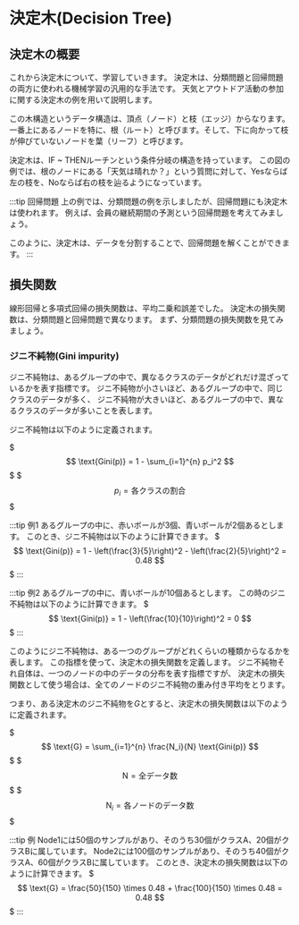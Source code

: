 
# 決定木(Decision Tree)

## 決定木の概要

これから決定木について、学習していきます。
決定木は、分類問題と回帰問題の両方に使われる機械学習の汎用的な手法です。
天気とアウトドア活動の参加に関する決定木の例を用いて説明します。

<Tree01 />

この木構造というデータ構造は、頂点（ノード）と枝（エッジ）からなります。
一番上にあるノードを特に、根（ルート）と呼びます。そして、下に向かって枝が伸びていないノードを葉（リーフ）と呼びます。

決定木は、IF ~ THENルーチンという条件分岐の構造を持っています。
この図の例では、根のノードにある「天気は晴れか？」という質問に対して、Yesならば左の枝を、Noならば右の枝を辿るようになっています。

:::tip 回帰問題
上の例では、分類問題の例を示しましたが、回帰問題にも決定木は使われます。
例えば、会員の継続期間の予測という回帰問題を考えてみましょう。

<Tree02/>

このように、決定木は、データを分割することで、回帰問題を解くことができます。
:::

## 損失関数

線形回帰と多項式回帰の損失関数は、平均二乗和誤差でした。
決定木の損失関数は、分類問題と回帰問題で異なります。
まず、分類問題の損失関数を見てみましょう。

### ジニ不純物(Gini impurity)
ジニ不純物は、あるグループの中で、異なるクラスのデータがどれだけ混ざっているかを表す指標です。
ジニ不純物が小さいほど、あるグループの中で、同じクラスのデータが多く、
ジニ不純物が大きいほど、あるグループの中で、異なるクラスのデータが多いことを表します。

ジニ不純物は以下のように定義されます。

$$$
\text{Gini(p)} = 1 - \sum_{i=1}^{n} p_i^2
$$$
$$$
p_i = \text{各クラスの割合}
$$$

:::tip 例1
あるグループの中に、赤いボールが3個、青いボールが2個あるとします。
このとき、ジニ不純物は以下のように計算できます。
$$$
\text{Gini(p)} = 1 - \left(\frac{3}{5}\right)^2 - \left(\frac{2}{5}\right)^2 = 0.48
$$$
:::

:::tip 例2
あるグループの中に、青いボールが10個あるとします。
この時のジニ不純物は以下のように計算できます。
$$$
\text{Gini(p)} = 1 - \left(\frac{10}{10}\right)^2 = 0
$$$
:::

このようにジニ不純物は、ある一つのグループがどれくらいの種類からなるかを表します。
この指標を使って、決定木の損失関数を定義します。
ジニ不純物それ自体は、一つのノードの中のデータの分布を表す指標ですが、
決定木の損失関数として使う場合は、全てのノードのジニ不純物の重み付き平均をとります。

つまり、ある決定木のジニ不純物を$G$とすると、決定木の損失関数は以下のように定義されます。

$$$
\text{G} = \sum_{i=1}^{n} \frac{N_i}{N} \text{Gini(p)}
$$$
$$$
\text{N} = \text{全データ数}
$$$
$$$
\text{N}_i = \text{各ノードのデータ数}
$$$

:::tip 例
Node1には50個のサンプルがあり、そのうち30個がクラスA、20個がクラスBに属しています。
Node2には100個のサンプルがあり、そのうち40個がクラスA、60個がクラスBに属しています。
このとき、決定木の損失関数は以下のように計算できます。
$$$
\text{G} = \frac{50}{150} \times 0.48 + \frac{100}{150} \times 0.48 = 0.48
$$$
:::